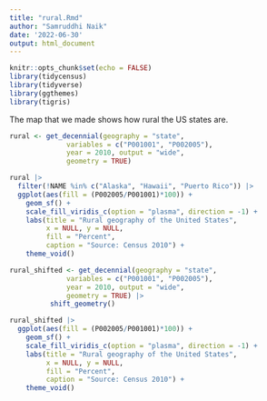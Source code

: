 ```yaml
---
title: "rural.Rmd"
author: "Samruddhi Naik"
date: '2022-06-30'
output: html_document
---
```


```r
knitr::opts_chunk$set(echo = FALSE)
library(tidycensus)
library(tidyverse)
library(ggthemes)
library(tigris)
```

The map that we made shows how rural the US states are.

```r
rural <- get_decennial(geography = "state",
              variables = c("P001001", "P002005"),
              year = 2010, output = "wide",
              geometry = TRUE) 

rural |> 
  filter(!NAME %in% c("Alaska", "Hawaii", "Puerto Rico")) |>
  ggplot(aes(fill = (P002005/P001001)*100)) +
    geom_sf() +
    scale_fill_viridis_c(option = "plasma", direction = -1) +
    labs(title = "Rural geography of the United States", 
         x = NULL, y = NULL,
         fill = "Percent", 
         caption = "Source: Census 2010") +
    theme_void()

```

```r
rural_shifted <- get_decennial(geography = "state",
              variables = c("P001001", "P002005"),
              year = 2010, output = "wide",
              geometry = TRUE) |> 
          shift_geometry()

rural_shifted |>
  ggplot(aes(fill = (P002005/P001001)*100)) +
    geom_sf() +
    scale_fill_viridis_c(option = "plasma", direction = -1) +
    labs(title = "Rural geography of the United States", 
         x = NULL, y = NULL,
         fill = "Percent", 
         caption = "Source: Census 2010") +
    theme_void()

```
